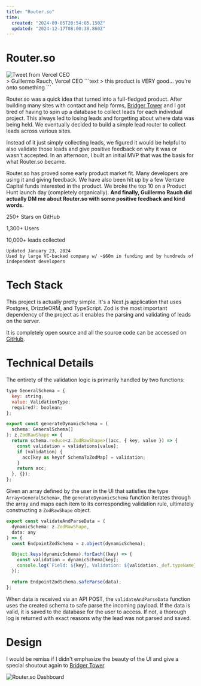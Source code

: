 ```yaml
---
title: "Router.so"
time:
  created: "2024-09-05T20:54:05.150Z"
  updated: "2024-12-17T08:00:38.860Z"
---
```


# Router.so

<Preview codeblock>
<div className="flex flex-row gap-4">
  <Image src='https://cameron-portfolio.s3.us-west-2.amazonaws.com/router/tweet.jpg' alt='Tweet from Vercel CEO' />
</div>
> Guillermo Rauch, Vercel CEO
</Preview>
```text
> this product is VERY good... you're onto something
```

Router.so was a quick idea that turned into a full-fledged product. After building many sites with contact and help forms, [Bridger Tower](https://bridger.to) and I got tired of having to spin up a database to collect leads for each individual project. This always led to losing leads and forgetting about where data was being held. We eventually decided to build a simple lead router to collect leads across various sites.

Instead of it just simply collecting leads, we figured it would be helpful to also validate those leads and give positive feedback on why it was or wasn't accepted. In an afternoon, I built an initial MVP that was the basis for what Router.so became. 

Router.so has proved some early product market fit. Many developers are using it and giving feedback. We have also been hit up by a few Venture Capital funds interested in the product. We broke the top 10 on a Product Hunt launch day (completely organically). **And finally, Guillermo Rauch did actually DM me about Router.so with some positive feedback and kind words.**

<Preview codeblock>
  250+ Stars on GitHub
  
  1,300+ Users

  10,000+ leads collected
</Preview>
```text
Updated January 23, 2024
Used by large VC-backed company w/ ~$60m in funding and by hundreds of independent developers
```

# Tech Stack

This project is actually pretty simple. It's a Next.js application that uses Postgres, DrizzleORM, and TypeScript. Zod is the most important dependency of the project as it enables the parsing and validating of leads on the server.

It is completely open source and all the source code can be accessed on [GitHub](https://github.com/routerso/router/).

# Technical Details

The entirety of the validation logic is primarily handled by two functions:

```js
type GeneralSchema = {
  key: string;
  value: ValidationType;
  required?: boolean;
};

export const generateDynamicSchema = (
  schema: GeneralSchema[]
): z.ZodRawShape => {
  return schema.reduce<z.ZodRawShape>((acc, { key, value }) => {
    const validation = validations[value];
    if (validation) {
      acc[key as keyof SchemaToZodMap] = validation;
    }
    return acc;
  }, {});
};
```

Given an array defined by the user in the UI that satisfies the type `Array<GeneralSchema>`, the `generateDynamicSchema` function iterates through the array and maps each item to its corresponding validation rule, ultimately constructing a `ZodRawShape` object.

```js
export const validateAndParseData = (
  dynamicSchema: z.ZodRawShape,
  data: any
) => {
  const EndpointZodSchema = z.object(dynamicSchema);

  Object.keys(dynamicSchema).forEach((key) => {
    const validation = dynamicSchema[key];
    console.log(`Field: ${key}, Validation: ${validation._def.typeName}`);
  });

  return EndpointZodSchema.safeParse(data);
};
```

When data is received via an API POST, the `validateAndParseData` function uses the created schema to safe parse the incoming payload. If the data is valid, it is saved to the database for the user to access. If not, a thorough log is returned with exact reasons why the lead was not parsed and saved.

# Design

I would be remiss if I didn't emphasize the beauty of the UI and give a special shoutout again to [Bridger Tower](https://bridger.to).

<Image src='https://cameron-portfolio.s3.us-west-2.amazonaws.com/router/dashboard.png' alt='Router.so Dashboard' />
